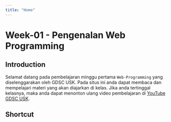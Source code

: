 ```yaml
---
title: "Home"
---
```



# Week-01 - Pengenalan Web Programming

## Introduction

Selamat datang pada pembelajaran minggu pertama `Web-Programming` yang diselenggarakan oleh GDSC USK.
Pada situs ini anda dapat membaca dan mempelajari materi yang akan diajarkan di kelas. Jika anda tertinggal kelasnya, maka anda dapat menonton ulang video pembelajaran di [YouTube GDSC USK](https://youtube.com/@gdscusk).

## Shortcut

<Cards>
  <Card
    title="Pre-Class Week-1"
    description="Sebelum memulai pembelajaran, anda harus menyelesaikan pre-class week-1 ini."
    icon="1"
    href="/Web-Programming/Week-01/pre"
  />
  <Card
    title="Class Week-1"
    description="Materi pembelajaran minggu pertama ini akan membahas tentang pengenalan web programming dan HTML."
    icon="2"
    href="/Web-Programming/Week-01/html/Intro-HTML"
  />
  <Card
    title="Post-Class Week-1"
    description="Sebelum memulai pembelajaran, anda harus menyelesaikan post-class week-1 ini."
    icon="3"
    href="/Web-Programming/Week-01/post"
  />
</Cards>
